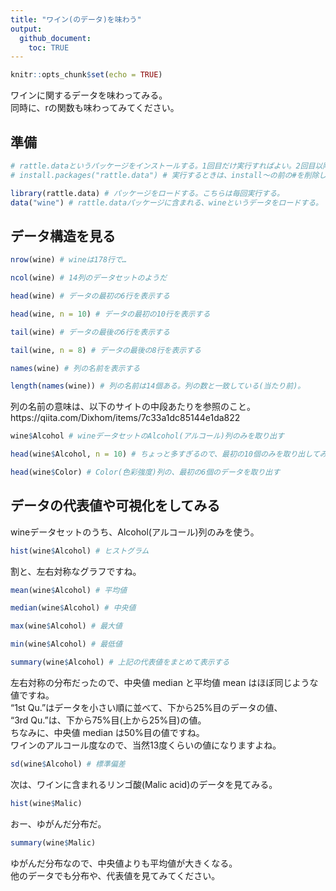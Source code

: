 ---
title: "ワイン(のデータ)を味わう"
output: 
  github_document:
    toc: TRUE
---

```{r setup, include=FALSE}
knitr::opts_chunk$set(echo = TRUE)
```

ワインに関するデータを味わってみる。  
同時に、rの関数も味わってみてください。

## 準備

```{r}
# rattle.dataというパッケージをインストールする。1回目だけ実行すればよい。2回目以降は実行不要。
# install.packages("rattle.data") # 実行するときは、install～の前の#を削除してください。
```

```{r}
library(rattle.data) # パッケージをロードする。こちらは毎回実行する。
data("wine") # rattle.dataパッケージに含まれる、wineというデータをロードする。
```

## データ構造を見る

```{r}
nrow(wine) # wineは178行で…

ncol(wine) # 14列のデータセットのようだ

head(wine) # データの最初の6行を表示する

head(wine, n = 10) # データの最初の10行を表示する

tail(wine) # データの最後の6行を表示する

tail(wine, n = 8) # データの最後の8行を表示する

names(wine) # 列の名前を表示する

length(names(wine)) # 列の名前は14個ある。列の数と一致している(当たり前)。

```

列の名前の意味は、以下のサイトの中段あたりを参照のこと。  
https://qiita.com/Dixhom/items/7c33a1dc85144e1da822

```{r}
wine$Alcohol # wineデータセットのAlcohol(アルコール)列のみを取り出す

head(wine$Alcohol, n = 10) # ちょっと多すぎるので、最初の10個のみを取り出してみる

head(wine$Color) # Color(色彩強度)列の、最初の6個のデータを取り出す
```

## データの代表値や可視化をしてみる

wineデータセットのうち、Alcohol(アルコール)列のみを使う。

```{r}
hist(wine$Alcohol) # ヒストグラム
```
割と、左右対称なグラフですね。

```{r}
mean(wine$Alcohol) # 平均値

median(wine$Alcohol) # 中央値

max(wine$Alcohol) # 最大値

min(wine$Alcohol) # 最低値

summary(wine$Alcohol) # 上記の代表値をまとめて表示する
```

左右対称の分布だったので、中央値 median と平均値 mean はほぼ同じような値ですね。  
"1st Qu."はデータを小さい順に並べて、下から25%目のデータの値、  
"3rd Qu."は、下から75%目(上から25%目)の値。  
ちなみに、中央値 median は50%目の値ですね。  
ワインのアルコール度なので、当然13度くらいの値になりますよね。 

```{r}
sd(wine$Alcohol) # 標準偏差
```

次は、ワインに含まれるリンゴ酸(Malic acid)のデータを見てみる。

```{r}
hist(wine$Malic)
```

おー、ゆがんだ分布だ。

```{r}
summary(wine$Malic)
```

ゆがんだ分布なので、中央値よりも平均値が大きくなる。  
他のデータでも分布や、代表値を見てみてください。

